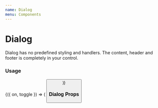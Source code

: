 ```yaml
---
name: Dialog
menu: Components
---
```




# Dialog

Dialog has no predefined styling and handlers. The content, header and footer is completely in your control.

### Usage

<Playground>
  <Toggle initial={false}>
    {({ on, toggle }) => (
      <Box>
        <Dialog
          header={
            <Spacing
              padding={2}
              flexDirection="row"
              justifyContent="space-between"
              alignItems="center"
            >
              <Heading>Title</Heading>
              <TouchableOpacity onPress={toggle}>
                <Icon name="x" size={24} />
              </TouchableOpacity>
            </Spacing>
          }
          footer={
            <Spacing padding={2} flexDirection="row" justifyContent="flex-end">
              <Button appearance="minimal" onPress={toggle} title="Cancel" />
              <Spacing paddingLeft={2}>
                <Button
                  color="primary"
                  onPress={() => console.log('Button clicked')}
                  title="Accept"
                />
              </Spacing>
            </Spacing>
          }
          isVisible={on}
          onRequestClose={toggle}
          useHistory={false}
          getStyles={(props, theme) => ({
            modalContainerStyle: {},
            containerStyle: {},
            bodyStyle: {},
          })}
        >
          <Box height={1800}>
            <Text>Put any content in the dialog</Text>
          </Box>
        </Dialog>
        <Button onPress={toggle} title="Open dialog" />
      </Box>
    )}
  </Toggle>
</Playground>

### Dialog Props

<Props of={Dialog} />
